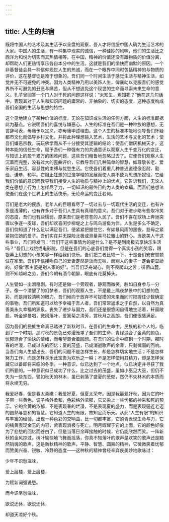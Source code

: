 ```yaml
---
---
---
```

title: 人生的归宿
---




既将中国人的艺术及其生活予以全盘的观察，吾人才将信服中国人确为生活艺术的大家。中国人的生活，有一种集中现实的诚信，一种佳妙的风味，他们的生活比之西洋为和悦为切实而其热情相等。在中国，精神的价值还没有跟物质的价值分离，却帮助人们更热情享乐各自本分中的生活。这就是我们的愉快而幽默的原因。一个非基督徒会具一种信仰现世人生的热诚，而在一个眼界中同时包括精神的与物质的评价，这在基督徒是难于想象的。吾们同一个时间生活于感觉生活与精神生活，如觉并无不可避免的冲突。因为人类精神乃用以美饰人生，俾襄助以克服吾们的感觉界所不可避免的丑恶与痛苦，但从不想逃免这个现世的生命而寻索未来生命的意义。孔子曾回答一个门人对于死的问题这样说：“未知生，焉知死？”他在这几句话中，表现其对于人生和知识问题的庸常的、非抽象的、切实的态度，这种态度构成吾们全国的生活与思想的特性。

这个见地建立了某种价值的标度。无论在知识或生活的任何方面，人生的标准即据此为基点。它说明吾们的喜悦与嫌恶心。人生的标准在吾们是一种种族的思想，无言辞可表，毋庸予以定义，亦毋庸申述理由。这个人生的标准本能地引导吾们怀疑都市文化而倡导乡村文化，并将此种理想输入艺术，生活的艺术与文化的艺术；使吾们嫌恶宗教，玩玩佛学而从不十分接受其逻辑的结论；使吾们憎厌机械天才。这种本能的信任生命，赋予吾们一种强有力的共通意识以观察人生千变万化的变迁，与知识上的盈千累万的困难问题，这些吾们粗鲁地忽略过去了。它使吾们观察人生沉着而完整，没有过大的歪曲评价，它教导吾们几种简单的智慧，如尊敬长老、爱乐家庭生活、容忍性的束缚与忧愁生活。它使吾们着重几种普通道德像忍耐、勤俭、谦恭、和平。它阻止狂想的过激学理的发展而使人类不致为思想所奴役。它给我们价值的意识而教导我们接受人生的物质与精神上的优点。它告诉我们，无论人类在思想上行为上怎样尽了力，一切知识的最终目的为人类的幸福。而吾们总想法使吾们在这个世界上的生活快乐，无论命运的变迁若何。

吾们是老大的民族。老年人的巨眼看尽了一切过去与一切现代生活的变迁，也有许多是浅薄的，也有许多对于吾们人生具有真理的意义。吾们对于进步略有些取冷笑的态度，吾们也有些懦弱，原来吾们是老苍苍的人民了。吾们不喜在球场上奔驰突骤以争逐一皮球，吾们却欢喜闲步柳堤之上与鸣鸟游鱼为伴。人生是多么不确定，吾们倘知道了什么足以满足吾们，便紧紧把握住它，有如暴风雨的黑夜，慈母之紧紧抱住她的爱子。吾们实在并无探险北极或测量喜马拉雅山的野心。当欧美人干这些事业，吾们将发问：“吾们干这些事情为的是什么？是不是到南极去享快乐生活吗？”吾们上戏院或电影院，但是在吾们的心底吾们觉得一个真实小孩的笑容，跟银幕上幻想的小孩笑容一样给我们快乐。吾们把二者比较一下，于是吾们安安顿顿住在家里。吾们不信接吻自己的爱妻定然是淡而无味，而别人的妻子一定会更显娇的，好像“家主婆是别人家的好”。当吾们泛舟湖心，则不畏爬山之苦；徘徊山麓，则不知越岭之劳，吾们今朝有酒今朝醉，眼底有花莫掉头。

人生譬如一出滑稽剧。有时还是做一个旁观者，静观而微笑，胜如自身参与一分子。像一个清醒了的幻梦者，吾们的观察人生，不是戴上隔夜梦景中的幻想的色彩，而是用较清明的眼力。吾们倾向于放弃不可捉摸的未来而同时把握住少数确定的事物。吾们所知道可以给予幸福于吾人者，吾们常常返求之于自然，以自然为真善美永久幸福的源泉。丧失了进步与国力，吾们还是很悠闲自得地生活着，轩窗敞启，听金蝉曼唱，微风落叶，爱篱菊之清芳，赏秋月之高朗，吾们便很感满足。

因为吾们的民族生命真已踏进了新秋时节。在吾们的生命中，民族的和个人的，临到了一个时期，那时秋的景色已弥漫笼罩了吾们的生命，青绿混合了金黄的颜色，忧郁混合了愉快的情绪，而希望混合着回想。在吾们的生命中临到一个时期，那时春的烂漫，已成过去的回忆；夏的茂盛，已成消逝歌声的余音，只剩微弱的回响。当吾们向人生望出去，吾们的问题不是怎样生长，却是怎样切实地生活；不是怎样努力工作，而是怎样享乐此宝贵为欢乐之一瞬；不是怎样使用其精力，却是怎样保藏它以备即将来临的冬季。一种意识，似已达到了一个地点，似已决定并寻获了我们所要的。一种意识似已成功了什么，比之过去的茂盛，虽如小巫见大巫，但仍不失为一些东西，譬如秋天的林木，虽已剥落了盛夏的葱郁，然仍不失林木的本质而将永续无穷。

我爱好春，但是春太柔嫩；我爱好夏，但夏太荣夸。因是我最爱好秋，因为它的叶子带一些黄色，调子格外柔和，色彩格外浓郁，它又染上一些忧郁的神采和死的预示。它的金黄的浓郁，不是表现春的烂漫，不是表现夏的盛力，而是表现逼近老迈的圆熟与慈和的智慧。它知道人生的有限，故知足而乐天。从此“人生有限”的知识与丰富的经验，出现一种色彩的交响曲，比一切都丰富，它的青表现生命与力，它的橘黄表现金玉的内容，紫表现消极与死亡。明月辉耀于它的上面，它的颜色好像为了悲愁的回忆而苍白了，但是当落日余晖接触的时候，它仍能欣然而笑。一阵新秋的金风掠过，树叶愉快地飞舞而摇落，你真不知落叶的歌声是欢笑的歌声还是黯然销魂的歌声。这是新秋精神的歌声。平静、智慧、圆熟的精神，它微微笑着忧郁而赞美兴奋、锐敏、冷静的态度——这种秋的精神曾经辛弃疾美妙地歌咏过：

少年不识愁滋味，

爱上层楼，爱上层楼，

为赋新词强说愁。

而今识尽愁滋味，

欲说还休，欲说还休，

却道天凉好个秋。